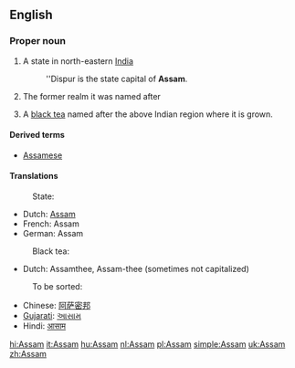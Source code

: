 {{wikipedia}}
==English==

===Proper noun===
{{en-proper noun}}

# A state in north-eastern [[India]]
#: ''Dispur is the state capital of '''Assam'''.
# {{history}} The former realm it was named after
# A [[black tea]] named after the above Indian region where it is grown.
{{wikipedia|Assam tea}}

====Derived terms====
* [[Assamese]]

====Translations====
: State:
* Dutch: [[#Dutch|Assam]] {{n}}
* French: Assam {{n}}
* German: Assam {{n}}

: Black tea:
* Dutch: Assamthee, Assam-thee (sometimes not capitalized)

: To be sorted:
* Chinese: [[阿萨密邦]]
* [[Gujarati]]: [[આસામ]]
* Hindi: [[आसाम]]

[[hi:Assam]]
[[it:Assam]]
[[hu:Assam]]
[[nl:Assam]]
[[pl:Assam]]
[[simple:Assam]]
[[uk:Assam]]
[[zh:Assam]]